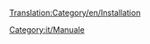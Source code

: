 [[Translation:Category/en/Installation]]

{{en/Bilingual box| It
| --
| Collection of pages that aid installation of OpenTTD.}}


[[Category:it/Manuale]]